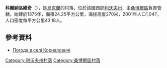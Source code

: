 {{coord|49|32|26|N|23|21|28|E|scale:100000|display=title}}

'''科爾納洛維奇'''（{{lang-uk|Корналовичі}}），是[[烏克蘭|烏克蘭]]的村落，位於該國西部[[利沃夫州|利沃夫州]]，由[[桑博爾區|桑博爾區]]負責管轄，始建於1375年，面積24.25平方公里，海拔高度270米，2001年人口1,047，人口密度每平方公里43.18人。

==參考資料==
* [http://weather.in.ua/ua/l'vovskaja/11502 Погода в селі Корналовичі] {{Wayback|url=http://weather.in.ua/ua/l%27vovskaja/11502 |date=20160305212927 }}

{{DEFAULTSORT:Корналовичі}}
[[Category:利沃夫州村落|Category:利沃夫州村落]]
[[Category:桑博爾區村落|Category:桑博爾區村落]]


{{Lviv-geo-stub}}